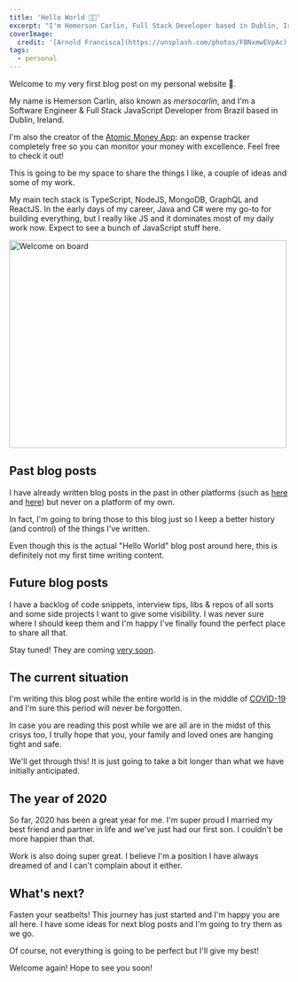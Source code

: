 ```yaml
---
title: 'Hello World 👋🏼'
excerpt: "I'm Hemerson Carlin, Full Stack Developer based in Dublin, Ireland. Welcome to my Blog!"
coverImage:
  credit: '[Arnold Francisca](https://unsplash.com/photos/FBNxmwEVpAc)'
tags:
  - personal
---
```


Welcome to my very first blog post on my personal website 🎉.

My name is Hemerson Carlin, also known as _mersocarlin_, and I'm a Software Engineer & Full Stack JavaScript Developer from Brazil based in Dublin, Ireland.

I'm also the creator of the [Atomic Money App](https://atomicmoney.app/?utm_source=blog_mersocarlin&utm_medium=cpc&utm_campaign=hello-world): an expense tracker completely free so you can monitor your money with excellence. Feel free to check it out!

This is going to be my space to share the things I like, a couple of ideas and some of my work.

My main tech stack is TypeScript, NodeJS, MongoDB, GraphQL and ReactJS.
In the early days of my career, Java and C# were my go-to for building everything, but I really like JS and it dominates most of my daily work now.
Expect to see a bunch of JavaScript stuff here.

<Img alt="Welcome on board" height="375" src="/assets/blog/2020-05-24-hello-world/welcome.jpg" title="Welcome on board" width="500" />

## Past blog posts

I have already written blog posts in the past in other platforms (such as [here](https://medium.com/@mersocarlin/debugging-net-core-inside-docker-container-on-a-mac-the-missing-tutorial-e85d7711dac9) and [here](https://medium.com/@mersocarlin/continuous-delivery-with-bitbucket-pipelines-f15b829fda1b)) but never on a platform of my own.

In fact, I'm going to bring those to this blog just so I keep a better history (and control) of the things I've written.

Even though this is the actual "Hello World" blog post around here, this is definitely not my first time writing content.

## Future blog posts

I have a backlog of code snippets, interview tips, libs & repos of all sorts and some side projects I want to give some visibility.
I was never sure where I should keep them and I'm happy I've finally found the perfect place to share all that.

Stay tuned! They are coming [very soon](https://github.com/mersocarlin/mersocarlin/issues?q=is%3Aopen+is%3Aissue+label%3A%22Blog+Post%22).

## The current situation

I'm writing this blog post while the entire world is in the middle of [COVID-19](https://en.wikipedia.org/wiki/COVID-19_pandemic) and I'm sure this period will never be forgotten.

In case you are reading this post while we are all are in the midst of this crisys too, I trully hope that you, your family and loved ones are hanging tight and safe.

We'll get through this! It is just going to take a bit longer than what we have initially anticipated.

## The year of 2020

So far, 2020 has been a great year for me. I'm super proud I married my best friend and partner in life and we've just had our first son. I couldn't be more happier than that.

Work is also doing super great. I believe I'm a position I have always dreamed of and I can't complain about it either.

## What's next?

Fasten your seatbelts! This journey has just started and I'm happy you are all here.
I have some ideas for next blog posts and I'm going to try them as we go.

Of course, not everything is going to be perfect but I'll give my best!

Welcome again! Hope to see you soon!

